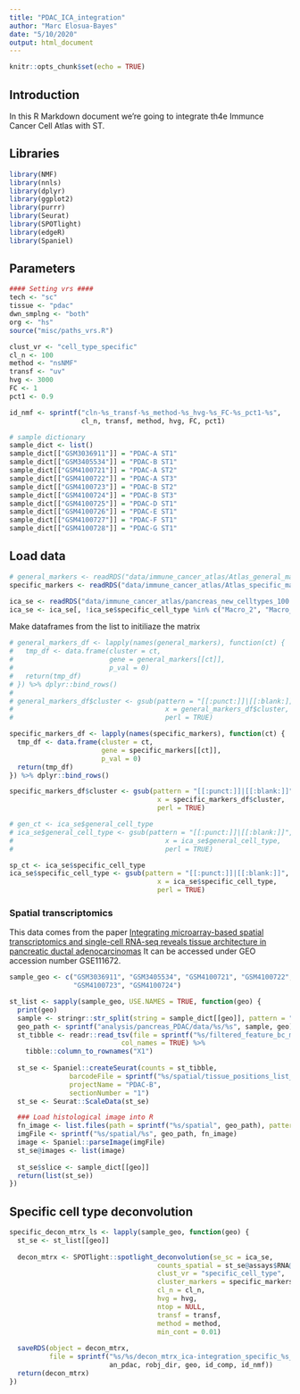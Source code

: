 ```yaml
---
title: "PDAC_ICA_integration"
author: "Marc Elosua-Bayes"
date: "5/10/2020"
output: html_document
---
```


```r
knitr::opts_chunk$set(echo = TRUE)
```

## Introduction
In this R Markdown document we're going to integrate th4e Immunce Cancer Cell Atlas with ST.

## Libraries
```r
library(NMF)
library(nnls)
library(dplyr)
library(ggplot2)
library(purrr)
library(Seurat)
library(SPOTlight)
library(edgeR)
library(Spaniel)
```

## Parameters
```r
#### Setting vrs ####
tech <- "sc"
tissue <- "pdac"
dwn_smplng <- "both"
org <- "hs"
source("misc/paths_vrs.R")

clust_vr <- "cell_type_specific"
cl_n <- 100
method <- "nsNMF"
transf <- "uv"
hvg <- 3000
FC <- 1
pct1 <- 0.9

id_nmf <- sprintf("cln-%s_transf-%s_method-%s_hvg-%s_FC-%s_pct1-%s", 
                  cl_n, transf, method, hvg, FC, pct1)

# sample dictionary
sample_dict <- list()
sample_dict[["GSM3036911"]] = "PDAC-A ST1"
sample_dict[["GSM3405534"]] = "PDAC-B ST1"
sample_dict[["GSM4100721"]] = "PDAC-A ST2"
sample_dict[["GSM4100722"]] = "PDAC-A ST3"
sample_dict[["GSM4100723"]] = "PDAC-B ST2"
sample_dict[["GSM4100724"]] = "PDAC-B ST3"
sample_dict[["GSM4100725"]] = "PDAC-D ST1"
sample_dict[["GSM4100726"]] = "PDAC-E ST1"
sample_dict[["GSM4100727"]] = "PDAC-F ST1"
sample_dict[["GSM4100728"]] = "PDAC-G ST1"
```

## Load data
```r
# general_markers <- readRDS("data/immune_cancer_atlas/Atlas_general_markers_150.rds")
specific_markers <- readRDS("data/immune_cancer_atlas/Atlas_specific_markers_150.rds")

ica_se <- readRDS("data/immune_cancer_atlas/pancreas_new_celltypes_100.rds")
ica_se <- ica_se[, !ica_se$specific_cell_type %in% c("Macro_2", "Macro_3")]
```

Make dataframes from the list to initiliaze the matrix
```r
# general_markers_df <- lapply(names(general_markers), function(ct) {
#   tmp_df <- data.frame(cluster = ct,
#                        gene = general_markers[[ct]],
#                        p_val = 0)
#   return(tmp_df)
# }) %>% dplyr::bind_rows()
# 
# general_markers_df$cluster <- gsub(pattern = "[[:punct:]]|[[:blank:]]", ".", 
#                                      x = general_markers_df$cluster, 
#                                      perl = TRUE)

specific_markers_df <- lapply(names(specific_markers), function(ct) {
  tmp_df <- data.frame(cluster = ct,
                       gene = specific_markers[[ct]],
                       p_val = 0)
  return(tmp_df)
}) %>% dplyr::bind_rows()

specific_markers_df$cluster <- gsub(pattern = "[[:punct:]]|[[:blank:]]", ".", 
                                     x = specific_markers_df$cluster, 
                                     perl = TRUE)

```

```r
# gen_ct <- ica_se$general_cell_type
# ica_se$general_cell_type <- gsub(pattern = "[[:punct:]]|[[:blank:]]", ".", 
#                                      x = ica_se$general_cell_type, 
#                                      perl = TRUE)

sp_ct <- ica_se$specific_cell_type
ica_se$specific_cell_type <- gsub(pattern = "[[:punct:]]|[[:blank:]]", ".", 
                                     x = ica_se$specific_cell_type, 
                                     perl = TRUE)
```

### Spatial transcriptomics
This data comes from the paper [Integrating microarray-based spatial transcriptomics and single-cell RNA-seq reveals tissue architecture in pancreatic ductal adenocarcinomas](https://www.nature.com/articles/s41587-019-0392-8)
It can be accessed under GEO accession number GSE111672.

```r
sample_geo <- c("GSM3036911", "GSM3405534", "GSM4100721", "GSM4100722",
                "GSM4100723", "GSM4100724")

st_list <- sapply(sample_geo, USE.NAMES = TRUE, function(geo) {
  print(geo)
  sample <- stringr::str_split(string = sample_dict[[geo]], pattern = " ")[[1]][1]
  geo_path <- sprintf("analysis/pancreas_PDAC/data/%s/%s", sample, geo)
  st_tibble <- readr::read_tsv(file = sprintf("%s/filtered_feature_bc_matrix.tsv", geo_path), 
                            col_names = TRUE) %>%
    tibble::column_to_rownames("X1")
  
  st_se <- Spaniel::createSeurat(counts = st_tibble, 
               barcodeFile = sprintf("%s/spatial/tissue_positions_list_spatial_object.tsv", geo_path), 
               projectName = "PDAC-B",
               sectionNumber = "1")
  st_se <- Seurat::ScaleData(st_se)

  ### Load histological image into R
  fn_image <- list.files(path = sprintf("%s/spatial", geo_path), pattern = "lowres_rot.jpg$")[1]
  imgFile <- sprintf("%s/spatial/%s", geo_path, fn_image)
  image <- Spaniel::parseImage(imgFile)
  st_se@images <- list(image)
  
  st_se$slice <- sample_dict[[geo]]
  return(list(st_se))
})
```

## Specific cell type deconvolution
```r
specific_decon_mtrx_ls <- lapply(sample_geo, function(geo) {
  st_se <- st_list[[geo]]
  
  decon_mtrx <- SPOTlight::spotlight_deconvolution(se_sc = ica_se,
                                     counts_spatial = st_se@assays$RNA@counts,
                                     clust_vr = "specific_cell_type",
                                     cluster_markers = specific_markers_df,
                                     cl_n = cl_n,
                                     hvg = hvg,
                                     ntop = NULL,
                                     transf = transf,
                                     method = method,
                                     min_cont = 0.01)
  
  saveRDS(object = decon_mtrx,
          file = sprintf("%s/%s/decon_mtrx_ica-integration_specific_%s_%s_%s.RDS", 
                         an_pdac, robj_dir, geo, id_comp, id_nmf))
  return(decon_mtrx)
})
```


